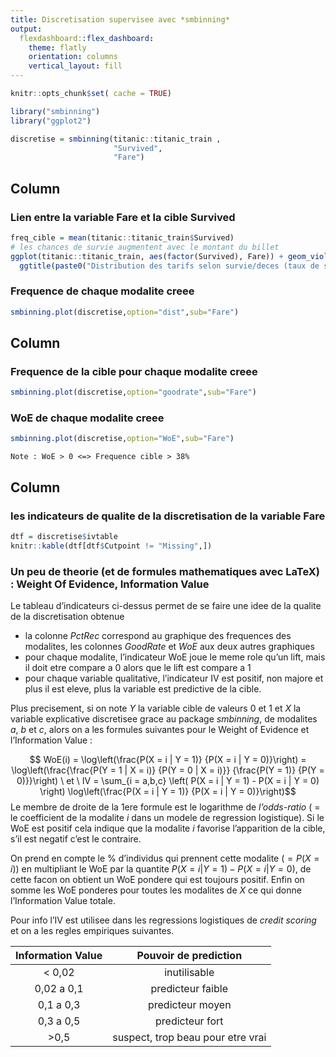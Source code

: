 ---
title: Discretisation supervisee avec *smbinning*
output: 
  flexdashboard::flex_dashboard:
    theme: flatly
    orientation: columns
    vertical_layout: fill
---

```{r setup, include=FALSE}
knitr::opts_chunk$set( cache = TRUE)
```

```{r donnees, message=FALSE}
library("smbinning")
library("ggplot2")

discretise = smbinning(titanic::titanic_train ,
                       "Survived",
                       "Fare")
```

Column {data-width=100}
-----------------------------------------------------------------------
  
### **Lien entre la variable Fare et la cible Survived**
```{r violin_plots}
freq_cible = mean(titanic::titanic_train$Survived)
# les chances de survie augmentent avec le montant du billet
ggplot(titanic::titanic_train, aes(factor(Survived), Fare)) + geom_violin() + 
  ggtitle(paste0("Distribution des tarifs selon survie/deces (taux de survie : ",formattable::percent(freq_cible, digits = 0),")")) + coord_flip()
```

### **Frequence de chaque modalite creee**

```{r frequences}
smbinning.plot(discretise,option="dist",sub="Fare") 
```

Column {data-width=100}
-----------------------------------------------------------------------
  
### **Frequence de la cible pour chaque modalite creee**

```{r bien_classes}
smbinning.plot(discretise,option="goodrate",sub="Fare")
```


### **WoE de chaque modalite creee**
```{r WoE}
smbinning.plot(discretise,option="WoE",sub="Fare")
```

```
Note : WoE > 0 <=> Frequence cible > 38%
```

Column {data-width=300}
-----------------------------------------------------------------------
  
  
### **les indicateurs de qualite de la discretisation de la variable Fare** {data-height=130}
```{r tableau_IV}
dtf = discretise$ivtable
knitr::kable(dtf[dtf$Cutpoint != "Missing",])
```

### **Un peu de theorie (et de formules mathematiques avec LaTeX) : Weight Of Evidence, Information Value**

Le tableau d'indicateurs ci-dessus permet de se faire une idee de la qualite de la discretisation obtenue

- la colonne *PctRec* correspond au graphique des frequences des modalites, les colonnes *GoodRate* et *WoE* aux deux autres graphiques
- pour chaque modalite, l'indicateur WoE joue le meme role qu'un lift, mais il doit etre compare a 0 alors que le lift est compare a 1
- pour chaque variable qualitative, l'indicateur IV est positif, non majore et plus il est eleve, plus la variable est predictive de la cible.

Plus precisement, si on note $Y$ la variable cible de valeurs 0 et 1 et $X$ la variable explicative discretisee grace au package *smbinning*, de modalites *a*, *b* et *c*, alors on a les formules suivantes pour le Weight of Evidence et l'Information Value :

$$ WoE(i) = \log\left(\frac{P(X = i | Y = 1)} {P(X = i | Y = 0)}\right) = \log\left(\frac{\frac{P(Y = 1 | X = i)} {P(Y = 0 | X = i)}} {\frac{P(Y = 1)} {P(Y = 0)}}\right) \ et \ IV = \sum_{i = a,b,c}  \left( P(X = i | Y = 1) - P(X = i | Y = 0) \right) \log\left(\frac{P(X = i | Y = 1)} {P(X = i | Y = 0)}\right)$$
Le membre de  droite de la 1ere formule est le logarithme de *l'odds-ratio* ( = le coefficient de la modalite $i$ dans un modele de regression logistique). Si le WoE est positif cela indique que la modalite $i$ favorise l'apparition de la cible, s'il est negatif c'est le contraire.

On prend en compte le % d'individus qui prennent cette modalite $(= P(X=i))$ en multipliant le WoE par la quantite $P(X = i | Y = 1) - P(X = i | Y = 0)$, de cette facon on obtient un WoE pondere qui est toujours positif. Enfin on somme les WoE ponderes pour toutes les modalites de $X$ ce qui donne l'Information Value totale.

Pour info l'IV est utilisee dans les regressions logistiques de *credit scoring* et on a les regles empiriques suivantes.

Information Value	| Pouvoir de prediction
:-----------------:|:---------------:
  < 0,02	| 	inutilisable
0,02 a 0,1	| 	predicteur faible
0,1 a 0,3	| 	predicteur moyen
0,3 a 0,5	| 	predicteur fort
>0,5		| suspect, trop beau pour etre vrai

